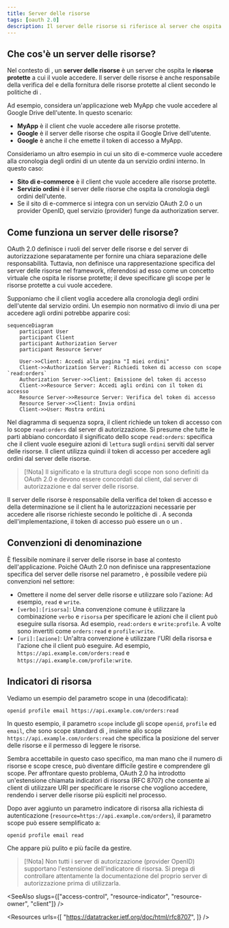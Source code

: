 ```yaml
---
title: Server delle risorse
tags: [oauth 2.0]
description: Il server delle risorse si riferisce al server che ospita le risorse protette a cui il client vuole accedere. Ha anche la responsabilità di verificare i token di accesso e servire le risorse protette al client.
---
```


## Che cos'è un server delle risorse?

Nel contesto di <Ref slug="oauth-2.0" />, un **server delle risorse** è un server che ospita le **risorse protette** a cui il <Ref slug="client" /> vuole accedere. Il server delle risorse è anche responsabile della verifica del <Ref slug="access-token" /> e della fornitura delle risorse protette al client secondo le politiche di <Ref slug="access-control" />.

Ad esempio, considera un'applicazione web MyApp che vuole accedere al Google Drive dell'utente. In questo scenario:

- **MyApp** è il client che vuole accedere alle risorse protette.
- **Google** è il server delle risorse che ospita il Google Drive dell'utente.
- **Google** è anche il <Ref slug="authorization-server" /> che emette il token di accesso a MyApp.

Consideriamo un altro esempio in cui un sito di e-commerce vuole accedere alla cronologia degli ordini di un utente da un servizio ordini interno. In questo caso:

- **Sito di e-commerce** è il client che vuole accedere alle risorse protette.
- **Servizio ordini** è il server delle risorse che ospita la cronologia degli ordini dell'utente.
- Se il sito di e-commerce si integra con un servizio OAuth 2.0 o un provider OpenID, quel servizio (provider) funge da authorization server.

## Come funziona un server delle risorse?

OAuth 2.0 definisce i ruoli del server delle risorse e del server di autorizzazione separatamente per fornire una chiara separazione delle responsabilità. Tuttavia, non definisce una rappresentazione specifica del server delle risorse nel framework, riferendosi ad esso come un concetto virtuale che ospita le risorse protette; il <Ref slug="client" /> deve specificare gli <Ref slug="scope">scope</Ref> per le risorse protette a cui vuole accedere.

Supponiamo che il client voglia accedere alla cronologia degli ordini dell'utente dal servizio ordini. Un esempio non normativo di invio di una <Ref slug="token-request" /> per accedere agli ordini potrebbe apparire così:

```mermaid
sequenceDiagram
    participant User
    participant Client
    participant Authorization Server
    participant Resource Server

    User->>Client: Accedi alla pagina "I miei ordini"
    Client->>Authorization Server: Richiedi token di accesso con scope `read:orders`
    Authorization Server->>Client: Emissione del token di accesso
    Client->>Resource Server: Accedi agli ordini con il token di accesso
    Resource Server->>Resource Server: Verifica del token di accesso
    Resource Server->>Client: Invia ordini
    Client->>User: Mostra ordini
```

Nel diagramma di sequenza sopra, il client richiede un token di accesso con lo scope `read:orders` dal server di autorizzazione. Si presume che tutte le parti abbiano concordato il significato dello scope `read:orders`: specifica che il client vuole eseguire azioni di `lettura` sugli `ordini` serviti dal server delle risorse. Il client utilizza quindi il token di accesso per accedere agli ordini dal server delle risorse.

> [!Nota]
> Il significato e la struttura degli scope non sono definiti da OAuth 2.0 e devono essere concordati dal client, dal server di autorizzazione e dal server delle risorse.

Il server delle risorse è responsabile della verifica del token di accesso e della determinazione se il client ha le autorizzazioni necessarie per accedere alle risorse richieste secondo le politiche di <Ref slug="access-control" />. A seconda dell'implementazione, il token di accesso può essere un <Ref slug="opaque-token" /> o un <Ref slug="jwt" />.

## Convenzioni di denominazione

È flessibile nominare il server delle risorse in base al contesto dell'applicazione. Poiché OAuth 2.0 non definisce una rappresentazione specifica del server delle risorse nel parametro <Ref slug="scope" />, è possibile vedere più convenzioni nel settore:

- Omettere il nome del server delle risorse e utilizzare solo l'azione: Ad esempio, `read` e `write`.
- `[verbo]:[risorsa]`: Una convenzione comune è utilizzare la combinazione `verbo` e `risorsa` per specificare le azioni che il client può eseguire sulla risorsa. Ad esempio, `read:orders` e `write:profile`. A volte sono invertiti come `orders:read` e `profile:write`.
- `[uri]:[azione]`: Un'altra convenzione è utilizzare l'URI della risorsa e l'azione che il client può eseguire. Ad esempio, `https://api.example.com/orders:read` e `https://api.example.com/profile:write`.

## Indicatori di risorsa

Vediamo un esempio del parametro scope in una <Ref slug="authentication-request" /> (decodificata):

```plaintext
openid profile email https://api.example.com/orders:read
```

In questo esempio, il parametro `scope` include gli scope `openid`, `profile` ed `email`, che sono scope standard di <Ref slug="openid-connect" />, insieme allo scope `https://api.example.com/orders:read` che specifica la posizione del server delle risorse e il permesso di leggere le risorse.

Sembra accettabile in questo caso specifico, ma man mano che il numero di risorse e scope cresce, può diventare difficile gestire e comprendere gli scope. Per affrontare questo problema, OAuth 2.0 ha introdotto un'estensione chiamata <Ref slug="resource-indicator">indicatori di risorsa</Ref> (RFC 8707) che consente ai client di utilizzare URI per specificare le risorse che vogliono accedere, rendendo i server delle risorse più espliciti nel processo.

Dopo aver aggiunto un parametro indicatore di risorsa alla richiesta di autenticazione (`resource=https://api.example.com/orders`), il parametro scope può essere semplificato a:

```plaintext
openid profile email read
```

Che appare più pulito e più facile da gestire.

> [!Nota]
> Non tutti i server di autorizzazione (provider OpenID) supportano l'estensione dell'indicatore di risorsa. Si prega di controllare attentamente la documentazione del proprio server di autorizzazione prima di utilizzarla.

<SeeAlso slugs={["access-control", "resource-indicator", "resource-owner", "client"]} />

<Resources
  urls={[
    "https://datatracker.ietf.org/doc/html/rfc8707",
  ]}
/>